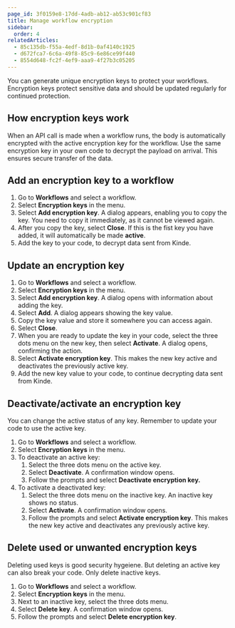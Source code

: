 ```yaml
---
page_id: 3f0159e8-17dd-4adb-ab12-ab53c901cf83
title: Manage workflow encryption
sidebar:
  order: 4
relatedArticles:
  - 85c135db-f55a-4edf-8d1b-0af4140c1925
  - d672fca7-6c6a-49f8-85c9-6e86ce99f440
  - 8554d648-fc2f-4ef9-aaa9-4f27b3c05205
---
```


You can generate unique encryption keys to protect your workflows. Encryption keys protect sensitive data and should be updated regularly for continued protection.

## How encryption keys work

When an API call is made when a workflow runs, the body is automatically encrypted with the active encryption key for the workflow. Use the same encryption key in your own code to decrypt the payload on arrival. This ensures secure transfer of the data. 

## Add an encryption key to a workflow

1. Go to **Workflows** and select a workflow. 
2. Select **Encryption keys** in the menu.
3. Select **Add encryption key**. A dialog appears, enabling you to copy the key. You need to copy it immediately, as it cannot be viewed again. 
4. After you copy the key, select **Close**. If this is the fist key you have added, it will automatically be made **active**.
5. Add the key to your code, to decrypt data sent from Kinde.

## Update an encryption key

1. Go to **Workflows** and select a workflow. 
2. Select **Encryption keys** in the menu.
3. Select **Add encryption key**. A dialog opens with information about adding the key.
4. Select **Add**. A dialog appears showing the key value.
5. Copy the key value and store it somewhere you can access again.
6. Select **Close**.
7. When you are ready to update the key in your code, select the three dots menu on the new key, then select **Activate**.  A dialog opens, confirming the action.
8. Select **Activate encryption key**. This makes the new key active and deactivates the previously active key.
9. Add the new key value to your code, to continue decrypting data sent from Kinde.

## Deactivate/activate an encryption key

You can change the active status of any key. Remember to update your code to use the active key.

1. Go to **Workflows** and select a workflow. 
2. Select **Encryption keys** in the menu.
3. To deactivate an active key:
    1. Select the three dots menu on the active key.
    2. Select **Deactivate**. A confirmation window opens.
    3. Follow the prompts and select **Deactivate encryption key.**
4. To activate a deactivated key:
    1. Select the three dots menu on the inactive key. An inactive key shows no status.
    2. Select **Activate**. A confirmation window opens.
    3. Follow the prompts and select **Activate encryption key**. This makes the new key active and deactivates any previously active key.

## Delete used or unwanted encryption keys

Deleting used keys is good security hygeiene. But deleting an active key can also break your code. Only delete inactive keys.

1. Go to **Workflows** and select a workflow. 
2. Select **Encryption keys** in the menu.
3. Next to an inactive key, select the three dots menu.
4. Select **Delete key**. A confirmation window opens.
5. Follow the prompts and select **Delete encryption key**.
